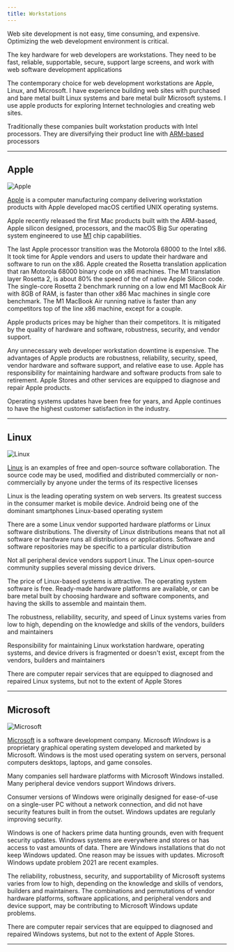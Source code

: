 ```yaml
---
title: Workstations
---
```


Web site development is not easy, time consuming, and expensive. Optimizing the web development environment is critical.

The key hardware for web developers are workstations. They need to be fast, reliable, supportable, secure, support large screens, and work with web software development applications

The contemporary choice for web development workstations are Apple, Linux, and Microsoft. I have experience building web sites with purchased and bare metal built Linux systems and bare metal builr Microsoft systems. I use apple products for exploring Internet technologies and creating web sites.

Traditionally these companies built workstation products with Intel processors. They are diversifying their product line with [ARM-based](https://en.wikipedia.org/wiki/ARM_architecture) processors

<hr/>

## Apple


![Apple](/img/AppleLogo.png)

[Apple](https://www.apple.com) is a computer manufacturing company delivering workstation products with Apple developed macOS certified UNIX operating systems.

Apple recently released the first Mac products built with the ARM-based, Apple silicon designed, processors, and the macOS Big Sur operating system engineered to use [M1](https://en.wikipedia.org/wiki/Apple_M1) chip capabilities.

The last Apple processor transition was the Motorola 68000 to the Intel x86. It took time for Apple vendors and users to update their hardware and software to run on the x86. Apple created the Rosetta translation application that ran Motorola 68000 binary code on x86 machines. The M1 translation layer Rosetta 2, is about 80% the speed of the of native Apple Silicon code. The single-core Rosetta 2 benchmark running on a low end M1 MacBook Air with 8GB of RAM, is faster than other x86 Mac machines in single core benchmark. The M1 MacBook Air running native is faster than any competitors top of the line x86 machine, except for a couple.

Apple products prices may be higher than their competitors. It is mitigated by the quality of hardware and software, robustness, security, and vendor support.

Any unnecessary web developer workstation downtime is expensive. The advantages of Apple products are robustness, reliability, security, speed, vendor hardware and software support, and relative ease to use. Apple has responsibility for maintaining hardware and software products from sale to retirement. Apple Stores and other services are equipped to diagnose and repair Apple products.

Operating systems updates have been free for years, and Apple continues to have the highest customer satisfaction in the industry.

<hr/>

## Linux


![Linux](/img/LinuxLogo.png)

[Linux](https://www.linux.org/) is an examples of free and open-source software collaboration. The source code may be used, modified and distributed commercially or non-commercially by anyone under the terms of its respective licenses

Linux is the leading operating system on web servers. Its greatest success in the consumer market is mobile device. Android being one of the dominant smartphones Linux-based operating system

There are a some Linux vendor supported hardware platforms or Linux software distributions. The diversity of Linux distributions means that not all software or hardware runs all distributions or applications. Software and software repositories may be specific to a particular distribution

Not all peripheral device vendors support Linux. The Linux open-source community supplies several missing device drivers.

The price of Linux-based systems is attractive. The operating system software is free. Ready-made hardware platforms are available, or can be bare metal built by choosing hardware and software components, and having the skills to assemble and maintain them.

The robustness, reliability, security, and speed of Linux systems varies from low to high, depending on the knowledge and skills of the vendors, builders and maintainers

Responsibility for maintaining Linux workstation hardware, operating systems, and device drivers is fragmented or doesn't exist, except from the vendors, builders and maintainers

There are computer repair services that are equipped to diagnosed and repaired Linux systems, but not to the extent of Apple Stores

<hr/>

## Microsoft

![Microsoft](/img/MicrosoftLogo.png)

[Microsoft](https://www.microsoft.com/en-us/) is a software development company. Microsoft _Windows_ is a proprietary graphical operating system developed and marketed by Microsoft. Windows is the most used operating system on servers, personal computers desktops, laptops, and game consoles.

Many companies sell hardware platforms with Microsoft Windows installed. Many peripheral device vendors support Windows drivers.

Consumer versions of Windows were originally designed for ease-of-use on a single-user PC without a network connection, and did not have security features built in from the outset. Windows updates are regularly improving security.

Windows is one of hackers prime data hunting grounds, even with frequent security updates. Windows systems are everywhere and stores or has access to vast amounts of data. There are Windows installations that do not keep Windows updated. One reason may be issues with updates. Microsoft Windows update problem 2021 are recent examples.

The reliability, robustness, security, and supportability of Microsoft systems varies from low to high, depending on the knowledge and skills of vendors, builders and maintainers. The combinations and permutations of vendor hardware platforms, software applications, and peripheral vendors and device support, may be contributing to Microsoft Windows update problems.

There are computer repair services that are equipped to diagnosed and repaired Windows systems, but not to the extent of Apple Stores.

<hr/>

